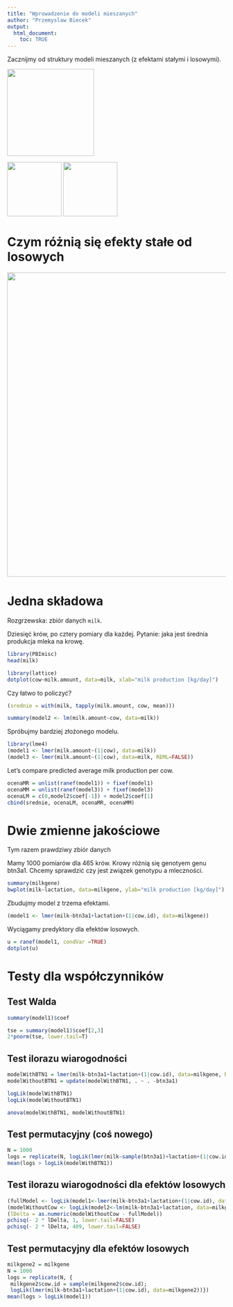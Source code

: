 ```yaml
---
title: "Wprowadzenie do modeli mieszanych"
author: "Przemyslaw Biecek"
output: 
  html_document:
    toc: TRUE
---
```


Zacznijmy od struktury modeli mieszanych (z efektami stałymi i losowymi).

<img width="200px" src="mm1.png">

<img width="125px" src="mm2.png">
<img width="125px" src="mm3.png">

# Czym różnią się efekty stałe od losowych

<img width="700px" src="mm5.png">

# Jedna składowa

Rozgrzewska: zbiór danych `milk`. 

Dziesięć krów, po cztery pomiary dla każdej. Pytanie: jaka jest średnia produkcja mleka na krowę.

```r
library(PBImisc)
head(milk)

library(lattice)
dotplot(cow~milk.amount, data=milk, xlab="milk production [kg/day]")
```

Czy łatwo to policzyć?

```r
(srednie = with(milk, tapply(milk.amount, cow, mean)))

summary(model2 <- lm(milk.amount~cow, data=milk))
```

Spróbujmy bardziej złożonego modelu.

```r
library(lme4)
(model1 <- lmer(milk.amount~(1|cow), data=milk))
(model3 <- lmer(milk.amount~(1|cow), data=milk, REML=FALSE))
```

Let's compare predicted average milk production per cow.

```r
ocenaMR = unlist(ranef(model1)) + fixef(model1)
ocenaMM = unlist(ranef(model3)) + fixef(model3)
ocenaLM = c(0,model2$coef[-1]) + model2$coef[1]
cbind(srednie, ocenaLM, ocenaMR, ocenaMM)
```

# Dwie zmienne jakościowe

Tym razem prawdziwy zbiór danych

Mamy 1000 pomiarów dla 465 krów. Krowy różnią się genotyem genu btn3a1.
Chcemy sprawdzić czy jest związek genotypu a mleczności.

```r
summary(milkgene)
bwplot(milk~lactation, data=milkgene, ylab="milk production [kg/day]")
```

Zbudujmy model z trzema efektami.

```r
(model1 <- lmer(milk~btn3a1+lactation+(1|cow.id), data=milkgene))
```

Wyciągamy predyktory dla efektów losowych.

```r
u = ranef(model1, condVar =TRUE)
dotplot(u)
```

# Testy dla współczynników

## Test Walda

```r
summary(model1)$coef

tse = summary(model1)$coef[2,3]
2*pnorm(tse, lower.tail=T)
```

## Test ilorazu wiarogodności

```r
modelWithBTN1 = lmer(milk~btn3a1+lactation+(1|cow.id), data=milkgene, REML=F)
modelWithoutBTN1 = update(modelWithBTN1, . ~ . -btn3a1)

logLik(modelWithBTN1)
logLik(modelWithoutBTN1)

anova(modelWithBTN1, modelWithoutBTN1)
```

## Test permutacyjny (coś nowego)

```r
N = 1000
logs = replicate(N, logLik(lmer(milk~sample(btn3a1)+lactation+(1|cow.id), data=milkgene, REML=FALSE)))
mean(logs > logLik(modelWithBTN1))
```

## Test ilorazu wiarogodności dla efektów losowych

```r
(fullModel <- logLik(model1<-lmer(milk~btn3a1+lactation+(1|cow.id), data=milkgene)))
(modelWithoutCow <- logLik(model2<-lm(milk~btn3a1+lactation, data=milkgene)))
(lDelta = as.numeric(modelWithoutCow - fullModel))
pchisq(- 2 * lDelta, 1, lower.tail=FALSE)
pchisq(- 2 * lDelta, 409, lower.tail=FALSE)
```

## Test permutacyjny dla efektów losowych

```r
milkgene2 = milkgene
N = 1000
logs = replicate(N, {
 milkgene2$cow.id = sample(milkgene2$cow.id);
 logLik(lmer(milk~btn3a1+lactation+(1|cow.id), data=milkgene2))})
mean(logs > logLik(model1))

```


